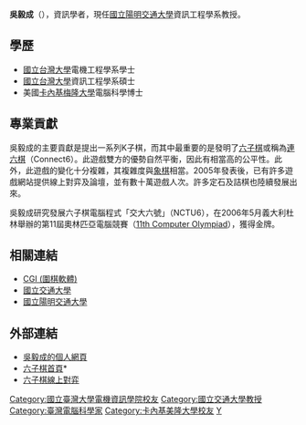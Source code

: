 '''吳毅成'''（{{lang-en|I-Chen Wu}}），資訊學者，現任[[國立陽明交通大學|國立陽明交通大學]]資訊工程學系教授。

==學歷==
*[[國立台灣大學|國立台灣大學]]電機工程學系學士
*[[國立台灣大學|國立台灣大學]]資訊工程學系碩士
*美國[[卡內基梅隆大學|卡內基梅隆大學]]電腦科學博士

== 專業貢獻 ==
吳毅成的主要貢獻是提出一系列K子棋，而其中最重要的是發明了[[六子棋|六子棋]]或稱為[[連六棋|連六棋]]（Connect6）。此遊戲雙方的優勢自然平衡，因此有相當高的公平性。此外，此遊戲的變化十分複雜，其複雜度與[[象棋|象棋]]相當。2005年發表後，已有許多遊戲網站提供線上對弈及論壇，並有數十萬遊戲人次。許多定石及詰棋也陸續發展出來。

吳毅成研究發展六子棋電腦程式「交大六號」（NCTU6），在2006年5月義大利杜林舉辦的第11屆奧林匹亞電腦競賽（[[奧林匹亞電腦遊戲程式競賽|11th Computer Olympiad]]），獲得金牌。

== 相關連結 ==
* [[CGI_(圍棋軟體)|CGI (圍棋軟體)]]
* [[國立交通大學|國立交通大學]]
* [[國立陽明交通大學|國立陽明交通大學]]

==外部連結==
*[https://web.archive.org/web/20061019115557/http://java.csie.nctu.edu.tw/~icwu/chindex.html 吳毅成的個人網頁] 
*[http://www.connect6.org 六子棋首頁]*{{Wayback|url=http://www.connect6.org/ |date=20070320013505 }}
*[http://www.cycgame.com 六子棋線上對弈]{{Wayback|url=http://www.cycgame.com/ |date=20070208010346 }}

{{Taiwan-academic-bio-stub}}
{{DEFAULTSORT:W}}
[[Category:國立臺灣大學電機資訊學院校友|Category:國立臺灣大學電機資訊學院校友]]
[[Category:國立交通大學教授|Category:國立交通大學教授]]
[[Category:臺灣電腦科學家|Category:臺灣電腦科學家]]
[[Category:卡內基美隆大學校友|Category:卡內基美隆大學校友]]
[[Category:吳姓|Y]]